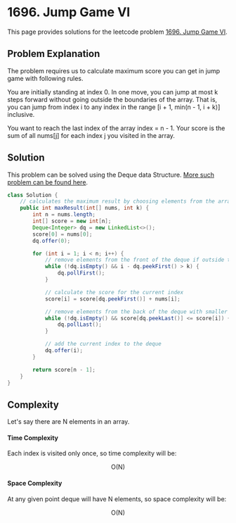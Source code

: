 
# 1696. Jump Game VI

This page provides solutions for the leetcode problem [1696. Jump Game VI](https://leetcode.com/problems/jump-game-vi).


## Problem Explanation

The problem requires us to calculate maximum score you can get in jump game with following rules.

You are initially standing at index $\text{0}$. In one move, you can jump at most $\text{k}$ steps forward without going outside the boundaries of the array. That is, you can jump from index $\text{i}$ to any index in the range $\text{[i + 1, min(n - 1, i + k)]}$ inclusive. 

You want to reach the last index of the array $\text{index = n - 1}$. Your score is the sum of all $\text{nums[j]}$ for each index $\text{j}$ you visited in the array.


## Solution

This problem can be solved using the Deque data Structure. [More such problem can be found here](/data-structures-and-algorithms/deque).


<Tabs>
  <TabItem value="Java" label="Java" default>

```java
class Solution {
    // calculates the maximum result by choosing elements from the array.
    public int maxResult(int[] nums, int k) {
        int n = nums.length;
        int[] score = new int[n];
        Deque<Integer> dq = new LinkedList<>();
        score[0] = nums[0];
        dq.offer(0);

        for (int i = 1; i < n; i++) {
            // remove elements from the front of the deque if outside the window
            while (!dq.isEmpty() && i - dq.peekFirst() > k) {
                dq.pollFirst();
            }

            // calculate the score for the current index
            score[i] = score[dq.peekFirst()] + nums[i];

            // remove elements from the back of the deque with smaller scores
            while (!dq.isEmpty() && score[dq.peekLast()] <= score[i]) {
                dq.pollLast();
            }

            // add the current index to the deque
            dq.offer(i);
        }

        return score[n - 1];
    }
}
```
</TabItem>
</Tabs>

## Complexity 

Let's say there are $\text{N}$ elements in an array.

#### Time Complexity 

Each index is visited only once, so time complexity will be:

$$
\text{O}(\text{N})
$$

#### Space Complexity

At any given point deque will have $\text{N}$ elements, so space complexity will be:

$$
\text{O}(\text{N})
$$
